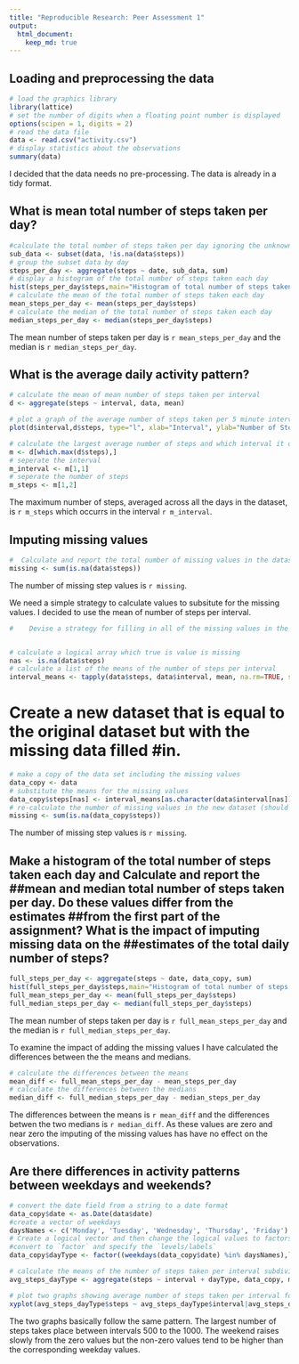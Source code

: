 ```yaml
---
title: "Reproducible Research: Peer Assessment 1"
output: 
  html_document:
    keep_md: true
---
```



## Loading and preprocessing the data
```r
# load the graphics library
library(lattice)           
# set the number of digits when a floating point number is displayed
options(scipen = 1, digits = 2)
# read the data file
data <- read.csv("activity.csv")
# display statistics about the observations
summary(data)
```

I decided that the data needs no pre-processing. The data is already in a tidy format.

## What is mean total number of steps taken per day?
```r
#calculate the total number of steps taken per day ignoring the unknown values
sub_data <- subset(data, !is.na(data$steps))
# group the subset data by day
steps_per_day <- aggregate(steps ~ date, sub_data, sum)
# display a histogram of the total number of steps taken each day
hist(steps_per_day$steps,main="Histogram of total number of steps taken each day day",col="green",xlab="Steps per day")
# calculate the mean of the total number of steps taken each day
mean_steps_per_day <- mean(steps_per_day$steps)
# calculate the median of the total number of steps taken each day
median_steps_per_day <- median(steps_per_day$steps)
```

The mean number of steps taken per day is `r mean_steps_per_day` and the median is `r median_steps_per_day`.

## What is the average daily activity pattern?
```r
# calculate the mean of mean number of steps taken per interval
d <- aggregate(steps ~ interval, data, mean)

# plot a graph of the average number of steps taken per 5 minute interval
plot(d$interval,d$steps, type="l", xlab="Interval", ylab="Number of Steps",main="Average steps taken in five minute intervals")

# calculate the largest average number of steps and which interval it occurs
m <- d[which.max(d$steps),]
# seperate the interval
m_interval <- m[1,1]
# seperate the number of steps
m_steps <- m[1,2]
```

The maximum number of steps, averaged across all the days in the dataset, is `r m_steps` which occurrs in the interval `r m_interval`.

## Imputing missing values

```r
#  Calculate and report the total number of missing values in the dataset (i.e. the total # number of rows with NAs)
missing <- sum(is.na(data$steps))
```

The number of missing step values is `r missing`.





We need a simple strategy to calculate values to subsitute for the missing values.
I decided to use the mean of number of steps per interval.


```r
#    Devise a strategy for filling in all of the missing values in the dataset. The strategy does #not need to be sophisticated. For example, you could use the mean/median for that day, or the #mean for that 5-minute interval, 


# calculate a logical array which true is value is missing
nas <- is.na(data$steps)
# calculate a list of the means of the number of steps per interval
interval_means <- tapply(data$steps, data$interval, mean, na.rm=TRUE, simplify=TRUE)
```

#    Create a new dataset that is equal to the original dataset but with the missing data filled #in.
```r
# make a copy of the data set including the missing values
data_copy <- data
# substitute the means for the missing values
data_copy$steps[nas] <- interval_means[as.character(data$interval[nas])]
# re-calculate the number of missing values in the new dataset (should be zero)
missing <- sum(is.na(data_copy$steps))
```
The number of missing step values is `r missing`.


##    Make a histogram of the total number of steps taken each day and Calculate and report the ##mean and median total number of steps taken per day. Do these values differ from the estimates ##from the first part of the assignment? What is the impact of imputing missing data on the ##estimates of the total daily number of steps?
```r
full_steps_per_day <- aggregate(steps ~ date, data_copy, sum)
hist(full_steps_per_day$steps,main="Histogram of total number of steps taken each day",col="green",xlab="Steps per day")
full_mean_steps_per_day <- mean(full_steps_per_day$steps)
full_median_steps_per_day <- median(full_steps_per_day$steps)
```

The mean number of steps taken per day is `r full_mean_steps_per_day` and the median is `r full_median_steps_per_day`.

To examine the impact of adding the missing values I have calculated the differences between the the means and medians.
```r
# calculate the differences between the means
mean_diff <- full_mean_steps_per_day - mean_steps_per_day
# calculate the differences between the medians
median_diff <- full_median_steps_per_day - median_steps_per_day
```

The differences between the means is `r mean_diff` and the differences betwen the two medians is `r median_diff`. As these values are zero and near zero the imputing of the missing values has have no effect on the observations.

## Are there differences in activity patterns between weekdays and weekends?
```r
# convert the date field from a string to a date format
data_copy$date <- as.Date(data$date)
#create a vector of weekdays
daysNames <- c('Monday', 'Tuesday', 'Wednesday', 'Thursday', 'Friday')
# Create a logical vector and then change the logical values to factors represting day type
#convert to `factor` and specify the `levels/labels`
data_copy$dayType <- factor((weekdays(data_copy$date) %in% daysNames),levels=c(FALSE,TRUE),labels=c('weekend','weekday'))                            

# calculate the means of the number of steps taken per interval subdivided by day type
avg_steps_dayType <- aggregate(steps ~ interval + dayType, data_copy, mean)

# plot two graphs showing average number of steps taken per interval for each of the dat type
xyplot(avg_steps_dayType$steps ~ avg_steps_dayType$interval|avg_steps_dayType$dayType, main="Average Steps per Interval",xlab="Interval", ylab="Steps",layout=c(1,2), type="l")

```

The two graphs basically follow the same pattern. The largest number of steps takes place between intervals 500 to the 1000. The weekend raises slowly from the zero values but the non-zero values tend to be higher than the corresponding weekday values. 







